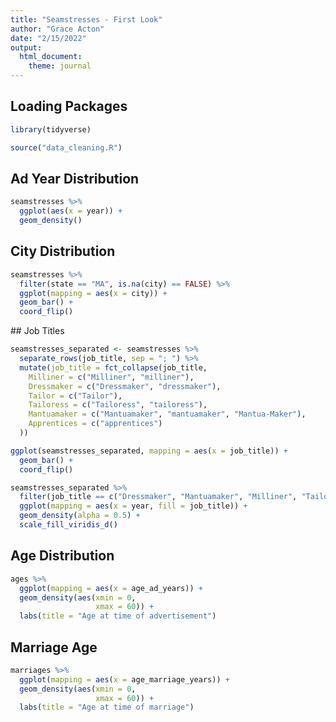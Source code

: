 ```yaml
---
title: "Seamstresses - First Look"
author: "Grace Acton"
date: "2/15/2022"
output: 
  html_document: 
    theme: journal
---
```


## Loading Packages 

```r
library(tidyverse)

source("data_cleaning.R")
```

## Ad Year Distribution

```r
seamstresses %>% 
  ggplot(aes(x = year)) +
  geom_density()
```


## City Distribution
 
```r
seamstresses %>% 
  filter(state == "MA", is.na(city) == FALSE) %>% 
  ggplot(mapping = aes(x = city)) +
  geom_bar() +
  coord_flip()
```
 ## Job Titles

```r
seamstresses_separated <- seamstresses %>% 
  separate_rows(job_title, sep = "; ") %>% 
  mutate(job_title = fct_collapse(job_title,
    Milliner = c("Milliner", "milliner"),
    Dressmaker = c("Dressmaker", "dressmaker"),
    Tailor = c("Tailor"),
    Tailoress = c("Tailoress", "tailoress"),
    Mantuamaker = c("Mantuamaker", "mantuamaker", "Mantua-Maker"),
    Apprentices = c("apprentices")
  ))

ggplot(seamstresses_separated, mapping = aes(x = job_title)) +
  geom_bar() +
  coord_flip()
```

```r
seamstresses_separated %>% 
  filter(job_title == c("Dressmaker", "Mantuamaker", "Milliner", "Tailoress")) %>% 
  ggplot(mapping = aes(x = year, fill = job_title)) +
  geom_density(alpha = 0.5) +
  scale_fill_viridis_d()

```

## Age Distribution

```r
ages %>% 
  ggplot(mapping = aes(x = age_ad_years)) +
  geom_density(aes(xmin = 0,
                   xmax = 60)) +
  labs(title = "Age at time of advertisement")
```

## Marriage Age

```r
marriages %>% 
  ggplot(mapping = aes(x = age_marriage_years)) +
  geom_density(aes(xmin = 0,
                   xmax = 60)) +
  labs(title = "Age at time of marriage")
```

 

